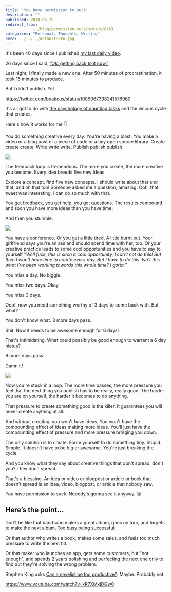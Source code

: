 ```yaml
---
title: 'You have permission to suck'
description: ""
published: 2018-06-19
redirect_from: 
            - /blog/permission-suck/swizec/8463
categories: "Personal, Thoughts, Writing"
hero: ../../../defaultHero.jpg
---
```

It&#x27;s been 40 days since I published [my last daily video](https://www.youtube.com/watch?v=IvR-vxTYhKQ&amp;index=30&amp;list=PLF8WgaD4xmjWuh7FTYTealxehOuNor_2S).



26 days since I said, [”Ok. getting back to it now.”](https://swizec.com/blog/learned-recording-educational-video-every-day/swizec/8405)



Last night, I finally made a new one. After 50 minutes of procrastination, it took 15 minutes to produce.



But I didn&#x27;t publish. Yet.



https://twitter.com/boaticus/status/1009067338241576960



It&#x27;s all got to do with [the psychology of daunting tasks](https://dcgross.com/accomplish-dread-tasks/) and the vicious cycle that creates.



Here&#x27;s how it works for me 👇



You do something creative every day. You&#x27;re having a blast. You make a video or a blog post or a piece of code or a tiny open source library. Create create create. Write write write. Publish publish publish.



![](./img/media-UogSmj4xDjQZO-giphy.gif)



The feedback loop is tremendous. The more you create, the more creative you become. Every idea breeds five new ideas.



Explore a concept, find five new concepts. I should write about that and that, and oh that too! Someone asked me a question, amazing. Ooh, that tweet was interesting, I can do so much with that.



You get feedback, you get help, you get questions. The results compound and soon you have more ideas than you have time.



And then you stumble.



![](./img/media-rvasIXgTtFkze-giphy.gif)



You have a conference. Or you get a little tired. A little burnt out. Your girlfriend says you&#x27;re an ass and should spend time with her, too. Or your creative practice leads to some cool opportunities and you have to say to yourself _&quot;Well fuck, this is such a cool opportunity, I can&#x27;t not do this! But then I won&#x27;t have time to create every day. But I have to do this. Isn&#x27;t this what I&#x27;ve been working towards this whole time? I gotta.”_



You miss a day. No biggie.



You miss two days. Okay.



You miss 3 days.



Ooof, now you need something worthy of 3 days to come back with. But what?



You don&#x27;t know what. 3 more days pass.



Shit. Now it needs to be awesome enough for 6 days!



That&#x27;s intimidating. What could possibly be good enough to warrant a 6 day hiatus?



6 more days pass.



Damn it!



![](./img/media-WVqfM4G3o0W64-giphy.gif)



Now you&#x27;re stuck in a loop. The more time passes, the more pressure you feel that the next thing you publish has to be really, really good. The harder you are on yourself, the harder it becomes to do anything.



That pressure to create something good is the killer. It guarantees you will never create anything at all.



And without creating, you won&#x27;t have ideas. You won&#x27;t have the compounding effect of ideas making more ideas. You&#x27;ll just have the compounding effect of pressure and more pressure bringing you down.



The only solution is to create. Force yourself to do something tiny. Stupid. Simple. It doesn’t have to be big or awesome. You&#x27;re just breaking the cycle.



And you know what they say about creative things that don&#x27;t spread, don&#x27;t you? They don&#x27;t spread.



That&#x27;s a blessing. An idea or video or blogpost or article or book that doesn&#x27;t spread is an idea, video, blogpost, or article that nobody saw.



You have permission to suck. Nobody&#x27;s gonna see it anyway. 😉



## Here’s the point…



Don&#x27;t be like that band who makes a great album, goes on tour, and forgets to make the next album. Too busy being successful.



Or that author who writes a book, makes some sales, and feels too much pressure to write the next hit.



Or that maker who launches an app, gets some customers, but &quot;not enough&quot;, and spends 2 years polishing and perfecting the next one only to find out they&#x27;re solving the wrong problem.



Stephen King asks [Can a novelist be too productive?](https://www.nytimes.com/2015/08/31/opinion/stephen-king-can-a-novelist-be-too-productive.html). Maybe. Probably not.



https://www.youtube.com/watch?v=xR7XMkjDGw0